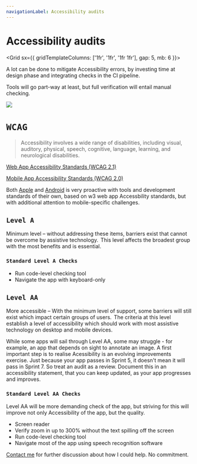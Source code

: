 ```yaml
---
navigationLabel: Accessibility audits
---
```


# Accessibility audits

<Grid  sx={{ gridTemplateColumns: ['1fr', '1fr', '1fr 1fr'], gap: 5, mb: 6 }}>  

<Box>

A lot can be done to mitigate Accessibility errors, by investing time at design phase and integrating checks in the CI pipeline.

Tools will go part-way at least, but full verification will entail manual checking.
</Box>

<Box>
<Image src="https://raw.githubusercontent.com/jaffamonkey/gatsby-theme-terminal/main/static/images/clients.png" />
</Box>
</Grid>

# `WCAG`

> Accessibility involves a wide range of disabilities, including visual, auditory, physical, speech, cognitive, language, learning, and neurological disabilities. 

[Web App Accessibility Standards (WCAG 2.1)](https://www.w3.org/TR/WCAG21/)

[Mobile App Accessibility Standards (WCAG 2.0)](https://www.w3.org/WAI/standards-guidelines/mobile/)

Both [Apple](https://www.apple.com/uk/accessibility/vision) and [Android](https://developer.android.com/guide/topics/ui/accessibility) is very proactive with tools and development standards of their own, based on w3 web app Accessbility standards, but with additional attention to mobile-specific challenges.

## `Level A`
Minimum level – without addressing these items, barriers exist that cannot be overcome by assistive technology.  This level affects the broadest group with the most benefits and is essential.

### `Standard Level A Checks`

- Run code-level checking tool
- Navigate the app with keyboard-only

## `Level AA`
More accessible – With the minimum level of support, some barriers will still exist which impact certain groups of users.  The criteria at this level establish a level of accessibility which should work with most assistive technology on desktop and mobile devices.

While some apps will sail through Level AA, some may struggle - for example, an app that depends on sight to annotate an image. A first important step is to realise Acessibility is an evolving improvements exercise.  Just because your app passes in Sprint 5, it doesn't mean it will pass in Sprint 7. So treat an audit as a review. Document this in an accessibility statement, that you can keep updated, as your app progresses and improves.

### `Standard Level AA Checks`
Level AA will be more demanding check of the app, but striving for this will improve not only Accessibility of the app, but the quality.

- Screen reader
- Verify zoom in up to 300% without the text spilling off the screen
- Run code-level checking tool
- Navigate most of the app using speech recognition software

[Contact me](mailto:paullittlebury@gmail.com) for further discussion about how I could help. No commitment.